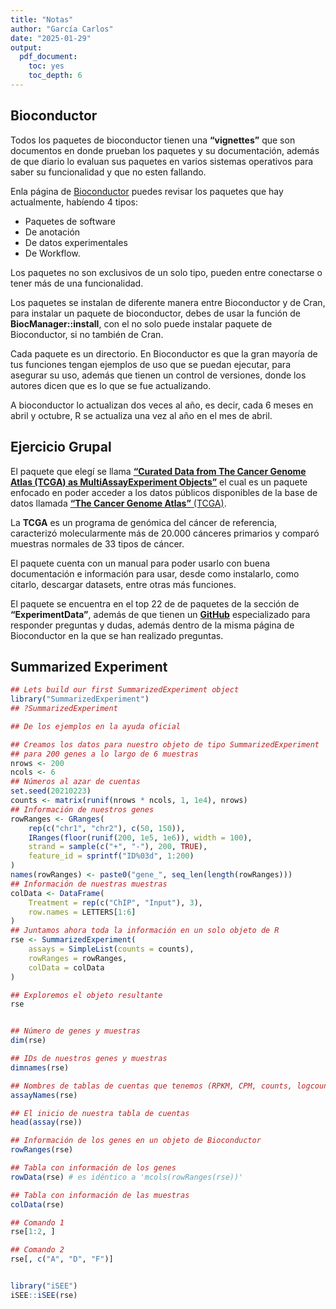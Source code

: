 ```yaml
---
title: "Notas"
author: "García Carlos"
date: "2025-01-29"
output: 
  pdf_document:
    toc: yes
    toc_depth: 6
---
```


## Bioconductor 
Todos los paquetes de bioconductor tienen una **"vignettes"** que son documentos en donde prueban los paquetes y su documentación, además de que diario lo evaluan sus paquetes en varios sistemas operativos para saber su funcionalidad y que no esten fallando.

Enla página de [Bioconductor](https://www.bioconductor.org/) puedes revisar los paquetes que hay actualmente, habíendo 4 tipos:

  - Paquetes de software
  - De anotación
  - De datos experimentales
  - De Workflow.

Los paquetes no son exclusivos de un solo tipo, pueden entre conectarse o tener más de una funcionalidad.

Los paquetes se instalan de diferente manera entre Bioconductor y de Cran, para instalar un paquete de bioconductor, debes de usar la función de **BiocManager::install**, con el no solo puede instalar paquete de Bioconductor, si no también de Cran.

Cada paquete es un directorio.
En Bioconductor es que la gran mayoría de tus funciones tengan ejemplos de uso que se puedan ejecutar, para asegurar su uso, además que tienen un control de versiones, donde los autores dicen que es lo que se fue actualizando.

A bioconductor lo actualizan dos veces al año, es decir, cada 6 meses en abril y octubre, R se actualiza una vez al año en el mes de abril.


## Ejercicio Grupal
El paquete que elegí se llama [**"Curated Data from The Cancer Genome Atlas (TCGA) as MultiAssayExperiment Objects"**](https://www.bioconductor.org/packages/release/data/experiment/html/curatedTCGAData.html) el cual es un paquete enfocado en poder acceder a los datos públicos disponibles de la base de datos llamada [**"The Cancer Genome Atlas"** (TCGA)](https://www.cancer.gov/ccg/research/genome-sequencing/tcga).

La **TCGA**  es un programa de genómica del cáncer de referencia, caracterizó molecularmente más de 20.000 cánceres primarios y comparó muestras normales de 33 tipos de cáncer. 

El paquete cuenta con un manual para poder usarlo con buena documentación e información para usar, desde como instalarlo, como citarlo, descargar datasets, entre otras más funciones.

El paquete se encuentra en el top 22 de de paquetes de la sección de **"ExperimentData"**, además de que tienen un [**GitHub**](https://github.com/waldronlab/curatedTCGAData/issues) especializado para responder preguntas y dudas, además dentro de la misma página de Bioconductor en la que se han realizado preguntas.


## Summarized Experiment

```r
## Lets build our first SummarizedExperiment object
library("SummarizedExperiment")
## ?SummarizedExperiment


```

```r
## De los ejemplos en la ayuda oficial

## Creamos los datos para nuestro objeto de tipo SummarizedExperiment
## para 200 genes a lo largo de 6 muestras
nrows <- 200
ncols <- 6
## Números al azar de cuentas
set.seed(20210223)
counts <- matrix(runif(nrows * ncols, 1, 1e4), nrows)
## Información de nuestros genes
rowRanges <- GRanges(
    rep(c("chr1", "chr2"), c(50, 150)),
    IRanges(floor(runif(200, 1e5, 1e6)), width = 100),
    strand = sample(c("+", "-"), 200, TRUE),
    feature_id = sprintf("ID%03d", 1:200)
)
names(rowRanges) <- paste0("gene_", seq_len(length(rowRanges)))
## Información de nuestras muestras
colData <- DataFrame(
    Treatment = rep(c("ChIP", "Input"), 3),
    row.names = LETTERS[1:6]
)
## Juntamos ahora toda la información en un solo objeto de R
rse <- SummarizedExperiment(
    assays = SimpleList(counts = counts),
    rowRanges = rowRanges,
    colData = colData
)

## Exploremos el objeto resultante
rse


## Número de genes y muestras
dim(rse)

## IDs de nuestros genes y muestras
dimnames(rse)

## Nombres de tablas de cuentas que tenemos (RPKM, CPM, counts, logcounts, etc)
assayNames(rse)

## El inicio de nuestra tabla de cuentas
head(assay(rse))

## Información de los genes en un objeto de Bioconductor
rowRanges(rse)

## Tabla con información de los genes
rowData(rse) # es idéntico a 'mcols(rowRanges(rse))'

## Tabla con información de las muestras
colData(rse)

## Comando 1
rse[1:2, ]

## Comando 2
rse[, c("A", "D", "F")]


library("iSEE")
iSEE::iSEE(rse)
```
